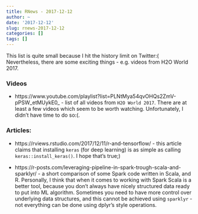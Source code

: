 ```yaml
---
title: RNews - 2017-12-12
author: ~
date: '2017-12-12'
slug: rnews-2017-12-12
categories: []
tags: []
---
```


This list is quite small because I hit the history limit on Twitter:( Nevertheless, there are some exciting things - e.g. videos from H2O World 2017.

### Videos

- https://www.youtube.com/playlist?list=PLNtMya54qvOHQs2ZmV-pPSW_etMUykE0_ - list of all videos from `H2O World 2017`. There are at least a few videos which seem to be worth watching. Unfortunately, I didn't have time to do so:(.

### Articles:

- https://rviews.rstudio.com/2017/12/11/r-and-tensorflow/ - this article claims that installing `keras` (for deep learning) is as simple as calling `keras::install_keras()`. I hope that's true;)

- https://r-posts.com/leveraging-pipeline-in-spark-trough-scala-and-sparklyr/ - a short comparison of some Spark code written in Scala, and R. Personally, I think that when it comes to working with Spark Scala is a better tool, because you don't always have nicely structured data ready to put into ML algorithm. Sometimes you need to have more control over underlying data structures, and this cannot be achieved using `sparklyr` - not everything can be done using dplyr's style operations.
